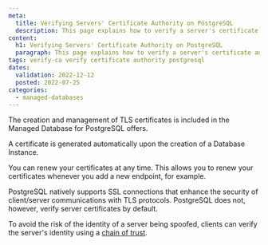 ```yaml
---
meta:
  title: Verifying Servers' Certificate Authority on PostgreSQL
  description: This page explains how to verify a server's certificate authority on Managed Database for PostgreSQL.
content:
  h1: Verifying Servers' Certificate Authority on PostgreSQL
  paragraph: This page explains how to verify a server's certificate authority on Managed Database for PostgreSQL.
tags: verify-ca verify certificate authority postgresql
dates:
  validation: 2022-12-12
  posted: 2022-07-25
categories:
  - managed-databases
---
```


The creation and management of TLS certificates is included in the Managed Database for PostgreSQL offers.

A certificate is generated automatically upon the creation of a Database Instance.

You can renew your certificates at any time. This allows you to renew your certificates whenever you add a new endpoint, for example.

PostgreSQL natively supports SSL connections that enhance the security of client/server communications with TLS protocols. PostgreSQL does not, however, verify server certificates by default.

To avoid the risk of the identity of a server being spoofed, clients can verify the server's identity using a [chain of trust](/concepts#chain-of-trust).


